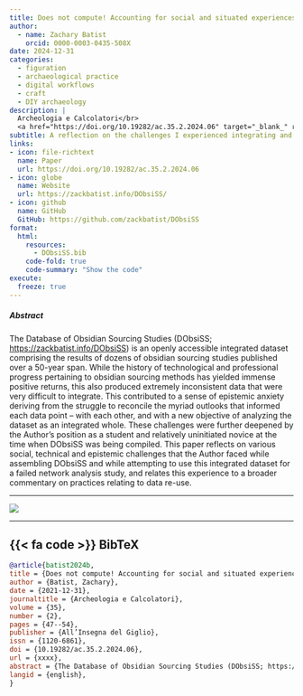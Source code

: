 ```yaml
---
title: Does not compute! Accounting for social and situated experiences while integrating and analyzing obsidian sourcing data
author: 
  - name: Zachary Batist
    orcid: 0000-0003-0435-508X
date: 2024-12-31
categories:
  - figuration
  - archaeological practice
  - digital workflows
  - craft
  - DIY archaeology
description: |
  Archeologia e Calcolatori</br>
  <a href="https://doi.org/10.19282/ac.35.2.2024.06" target="_blank_" rel="noopener">10.19282/ac.35.2.2024.06</a>
subtitle: A reflection on the challenges I experienced integrating and reusing data during my Masters thesis
links:
- icon: file-richtext
  name: Paper
  url: https://doi.org/10.19282/ac.35.2.2024.06
- icon: globe
  name: Website
  url: https://zackbatist.info/DObsiSS/
- icon: github
  name: GitHub
  GitHub: https://github.com/zackbatist/DObsiSS
format:
  html:
    resources: 
      - DObsiSS.bib
    code-fold: true
    code-summary: "Show the code"
execute: 
  freeze: true
---
```

##### Abstract
The Database of Obsidian Sourcing Studies (DObsiSS; [https://zackbatist.info/DObsiSS](https://zackbatist.info/DObsiSS)) is an openly accessible integrated dataset comprising the results of dozens of obsidian sourcing studies published over a 50-year span. While the history of technological and professional progress pertaining to obsidian sourcing methods has yielded immense positive returns, this also produced extremely inconsistent data that were very difficult to integrate. This contributed to a sense of epistemic anxiety deriving from the struggle to reconcile the myriad outlooks that informed each data point -- with each other, and with a new objective of analyzing the dataset as an integrated whole. These challenges were further deepened by the Author’s position as a student and relatively uninitiated novice at the time when DObsiSS was being compiled. This paper reflects on various social, technical and epistemic challenges that the Author faced while assembling DObsiSS and while attempting to use this integrated dataset for a failed network analysis study, and relates this experience to a broader commentary on practices relating to data re-use.

---

![](dobsiss-distribution.png)

---

::: {.callout-note collapse=true icon=false}
## {{< fa code >}} BibTeX

```BibTeX
@article{batist2024b,
title = {Does not compute! Accounting for social and situated experiences while integrating and analyzing obsidian sourcing data},
author = {Batist, Zachary},
date = {2021-12-31},
journaltitle = {Archeologia e Calcolatori},
volume = {35},
number = {2},
pages = {47--54},
publisher = {All’Insegna del Giglio},
issn = {1120-6861},
doi = {10.19282/ac.35.2.2024.06},
url = {xxxx},
abstract = {The Database of Obsidian Sourcing Studies (DObsiSS; https://zackbatist.info/DObsiSS) is an openly accessible integrated dataset comprising the results of dozens of obsidian sourcing studies published over a 50-year span. While the history of technological and professional progress pertaining to obsidian sourcing methods has yielded immense positive returns, this also produced extremely inconsistent data that were very difficult to integrate. This contributed to a sense of epistemic anxiety deriving from the struggle to reconcile the myriad outlooks that informed each data point -- with each other, and with a new objective of analyzing the dataset as an integrated whole. These challenges were further deepened by the Author’s position as a student and relatively uninitiated novice at the time when DObsiSS was being compiled. This paper reflects on various social, technical and epistemic challenges that the Author faced while assembling DObsiSS and while attempting to use this integrated dataset for a failed network analysis study, and relates this experience to a broader commentary on practices relating to data re-use.},
langid = {english},
}
```
:::
